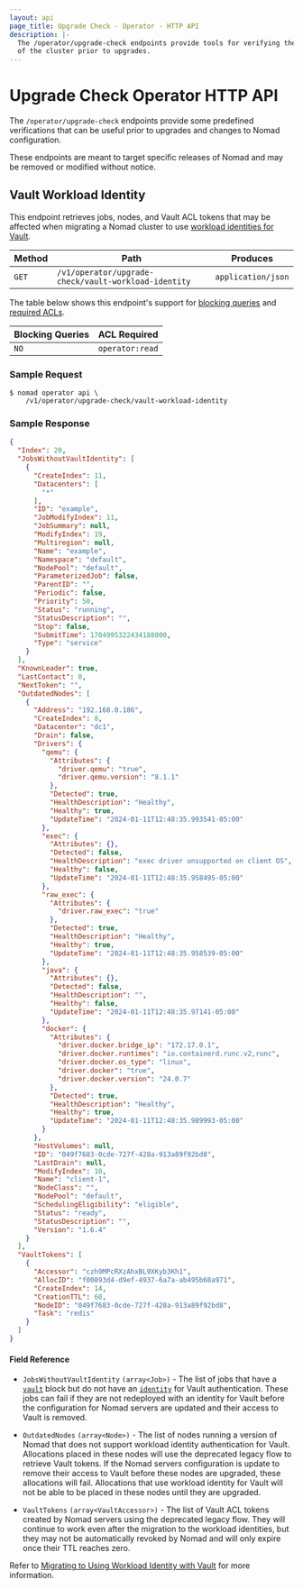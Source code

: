 ```yaml
---
layout: api
page_title: Upgrade Check - Operator - HTTP API
description: |-
  The /operator/upgrade-check endpoints provide tools for verifying the state
  of the cluster prior to upgrades.
---
```


# Upgrade Check Operator HTTP API

The `/operator/upgrade-check` endpoints provide some predefined verifications
that can be useful prior to upgrades and changes to Nomad configuration.

<Note>

These endpoints are meant to target specific releases of Nomad and may be
removed or modified without notice.

</Note>

## Vault Workload Identity

This endpoint retrieves jobs, nodes, and Vault ACL tokens that may be affected
when migrating a Nomad cluster to use [workload identities for
Vault][nomad_acl_vault_wid].

| Method | Path                                                 | Produces           |
| ------ | ---------------------------------------------------- | ------------------ |
| `GET`  | `/v1/operator/upgrade-check/vault-workload-identity` | `application/json` |

The table below shows this endpoint's support for
[blocking queries](/nomad/api-docs#blocking-queries) and
[required ACLs](/nomad/api-docs#acls).

| Blocking Queries | ACL Required    |
| ---------------- | --------------- |
| `NO`             | `operator:read` |

### Sample Request

```shell-session
$ nomad operator api \
    /v1/operator/upgrade-check/vault-workload-identity
```

### Sample Response

```json
{
  "Index": 20,
  "JobsWithoutVaultIdentity": [
    {
      "CreateIndex": 11,
      "Datacenters": [
        "*"
      ],
      "ID": "example",
      "JobModifyIndex": 11,
      "JobSummary": null,
      "ModifyIndex": 19,
      "Multiregion": null,
      "Name": "example",
      "Namespace": "default",
      "NodePool": "default",
      "ParameterizedJob": false,
      "ParentID": "",
      "Periodic": false,
      "Priority": 50,
      "Status": "running",
      "StatusDescription": "",
      "Stop": false,
      "SubmitTime": 1704995322434188000,
      "Type": "service"
    }
  ],
  "KnownLeader": true,
  "LastContact": 0,
  "NextToken": "",
  "OutdatedNodes": [
    {
      "Address": "192.168.0.186",
      "CreateIndex": 8,
      "Datacenter": "dc1",
      "Drain": false,
      "Drivers": {
        "qemu": {
          "Attributes": {
            "driver.qemu": "true",
            "driver.qemu.version": "8.1.1"
          },
          "Detected": true,
          "HealthDescription": "Healthy",
          "Healthy": true,
          "UpdateTime": "2024-01-11T12:48:35.993541-05:00"
        },
        "exec": {
          "Attributes": {},
          "Detected": false,
          "HealthDescription": "exec driver unsupported on client OS",
          "Healthy": false,
          "UpdateTime": "2024-01-11T12:48:35.958495-05:00"
        },
        "raw_exec": {
          "Attributes": {
            "driver.raw_exec": "true"
          },
          "Detected": true,
          "HealthDescription": "Healthy",
          "Healthy": true,
          "UpdateTime": "2024-01-11T12:48:35.958539-05:00"
        },
        "java": {
          "Attributes": {},
          "Detected": false,
          "HealthDescription": "",
          "Healthy": false,
          "UpdateTime": "2024-01-11T12:48:35.97141-05:00"
        },
        "docker": {
          "Attributes": {
            "driver.docker.bridge_ip": "172.17.0.1",
            "driver.docker.runtimes": "io.containerd.runc.v2,runc",
            "driver.docker.os_type": "linux",
            "driver.docker": "true",
            "driver.docker.version": "24.0.7"
          },
          "Detected": true,
          "HealthDescription": "Healthy",
          "Healthy": true,
          "UpdateTime": "2024-01-11T12:48:35.989993-05:00"
        }
      },
      "HostVolumes": null,
      "ID": "049f7683-0cde-727f-428a-913a89f92bd8",
      "LastDrain": null,
      "ModifyIndex": 10,
      "Name": "client-1",
      "NodeClass": "",
      "NodePool": "default",
      "SchedulingEligibility": "eligible",
      "Status": "ready",
      "StatusDescription": "",
      "Version": "1.6.4"
    }
  ],
  "VaultTokens": [
    {
      "Accessor": "czh9MPcRXzAhxBL9XKyb3Kh1",
      "AllocID": "f00893d4-d9ef-4937-6a7a-ab495b68a971",
      "CreateIndex": 14,
      "CreationTTL": 60,
      "NodeID": "049f7683-0cde-727f-428a-913a89f92bd8",
      "Task": "redis"
    }
  ]
}
```

#### Field Reference

- `JobsWithoutVaultIdentity` `(array<Job>)` - The list of jobs that have a
  [`vault`][] block but do not have an [`identity`][] for Vault
  authentication. These jobs can fail if they are not redeployed with an
  identity for Vault before the configuration for Nomad servers are updated and
  their access to Vault is removed.

- `OutdatedNodes` `(array<Node>)` - The list of nodes running a version of
  Nomad that does not support workload identity authentication for Vault.
  Allocations placed in these nodes will use the deprecated legacy flow to
  retrieve Vault tokens. If the Nomad servers configuration is update to remove
  their access to Vault before these nodes are upgraded, these allocations will
  fail. Allocations that use workload identity for Vault will not be able to be
  placed in these nodes until they are upgraded.

- `VaultTokens` `(array<VaultAccessor>)` - The list of Vault ACL tokens created
  by Nomad servers using the deprecated legacy flow. They will continue to work
  even after the migration to the workload identities, but they may not be
  automatically revoked by Nomad and will only expire once their TTL reaches
  zero.

Refer to [Migrating to Using Workload Identity with
Vault][nomad_acl_vault_wid_migrate] for more information.

[`identity`]: /nomad/docs/job-specification/identity
[`vault`]: /nomad/docs/job-specification/vault
[nomad_acl_vault_wid]: /nomad/docs/integrations/vault/acl#nomad-workload-identities
[nomad_acl_vault_wid_migrate]: /nomad/docs/integrations/vault/acl#nomad-workload-identities
